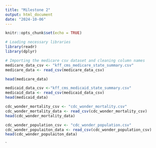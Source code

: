 ```yaml
---
title: "Milestone 2"
output: html_document
date: "2024-10-06"
---
```


```r
knitr::opts_chunk$set(echo = TRUE)


```



```r
# Loading necessary libraries
library(readr)
library(dplyr)

# Importing the medicare csv dataset and cleaning column names
medicare_data_csv <- "kff_cms_medicare_state_summary.csv"
medicare_data <- read_csv(medicare_data_csv)

head(medicare_data)

medicaid_data_csv <-"kff_cms_medicaid_state_summary.csv"
medicaid_data <- read_csv(medicaid_data_csv)
head(medicaid_data)

cdc_wonder_mortality_csv <- "cdc_wonder_mortality.csv"
cdc_wonder_mortality_data <- read_csv(cdc_wonder_mortality_csv)
head(cdc_wonder_mortality_data)

cdc_wonder_population_csv <- "cdc_wonder_population.csv"
cdc_wonder_populaiton_data <- read_csv(cdc_wonder_population_csv)
head(cdc_wonder_populaiton_data)
```

`



